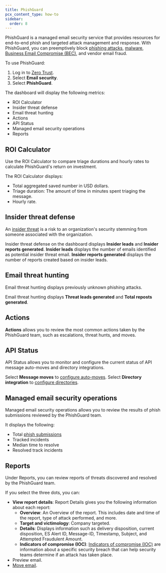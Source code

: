 ```yaml
---
title: PhishGuard
pcx_content_type: how-to
sidebar:
  order: 8
---
```


PhishGuard is a managed email security service that provides resources for end-to-end phish and targeted attack management and response. With PhishGuard, you can preemptively block [phishing attacks](https://www.cloudflare.com/en-gb/learning/access-management/phishing-attack/), [malware](https://www.cloudflare.com/en-gb/learning/ddos/glossary/malware/), [Business Email Compromise (BEC)](https://www.cloudflare.com/en-gb/learning/email-security/business-email-compromise-bec/), and vendor email fraud.

To use PhishGuard:

1. Log in to [Zero Trust](https://one.dash.cloudflare.com/).
2. Select **Email security**.
3. Select **PhishGuard**.

The dashboard will display the following metrics:

- ROI Calculator
- Insider threat defense
- Email threat hunting
- Actions
- API Status
- Managed email security operations
- Reports

## ROI Calculator

Use the ROI Calculator to compare triage durations and hourly rates to calculate PhishGuard's return on investment.

The ROI Calculator displays:

- Total aggregated saved number in USD dollars.
- Triage duration: The amount of time in minutes spent triaging the message.
- Hourly rate.

## Insider threat defense

An [insider threat](https://www.cloudflare.com/en-gb/learning/access-management/what-is-an-insider-threat/) is a risk to an organization's security stemming from someone associated with the organization.

Insider threat defense on the dashboard displays **Insider leads** and **Insider reports generated**. **Insider leads** displays the number of emails identified as potential insider threat email. **Insider reports generated** displays the number of reports created based on insider leads.

## Email threat hunting

Email threat hunting displays previously unknown phishing attacks.

Email threat hunting displays **Threat leads generated** and **Total reposts generated**.

## Actions

**Actions** allows you to review the most common actions taken by the PhishGuard team, such as escalations, threat hunts, and moves.

## API Status

API Status allows you to monitor and configure the current status of API message auto-moves and directory integrations.

Select **Message moves** to [configure auto-moves](/cloudflare-one/email-security/auto-moves/). Select **Directory integration** to [configure directories](/cloudflare-one/email-security/directories/).

## Managed email security operations

Managed email security operations allows you to review the results of phish submissions reviewed by the PhishGuard team.

It displays the following:

- Total [phish submissions](/cloudflare-one/email-security/phish-submissions/)
- Tracked incidents
- Median time to resolve
- Resolved track incidents

## Reports

Under Reports, you can review reports of threats discovered and resolved by the PhishGuard team.

If you select the three dots, you can:

- **View report details**: Report Details gives you the following information about each report:
  - **Overview**: An Overview of the report. This includes date and time of the report, type of attack performed, and more.
  - **Target and victimology**: Company targeted.
  - **Details**: Displays information such as delivery disposition, current disposition, ES Alert ID, Message-ID, Timestamp, Subject, and Attempted Fraudulent Amount.
  - **Indicators of compromise (IOC)**: [Indicators of compromise (IOC)](https://www.cloudflare.com/en-gb/learning/security/what-are-indicators-of-compromise/) are information about a specific security breach that can help security teams determine if an attack has taken place. 
- Preview email.
- [Move email](/cloudflare-one/email-security/auto-moves/).
